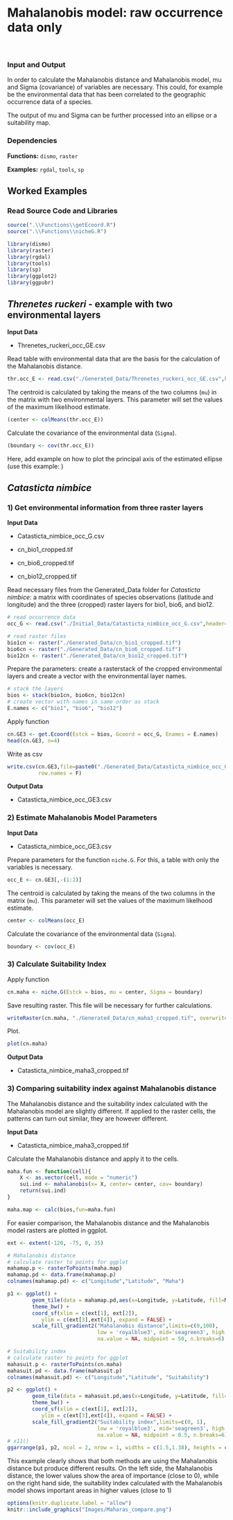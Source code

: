 
# Mahalanobis model: raw occurrence data only

<!-- description -->
\


### Input and Output

In order to calculate the Mahalanobis distance and Mahalanobis model, mu and Sigma (covariance) of variables are necessary. This could, for example be the environmental data that has been correlated to the geographic occurrence data of a species.

The output of mu and Sigma can be further processed into an ellipse or a suitability map.


### Dependencies

**Functions:** `dismo`, `raster`

**Examples:** `rgdal`, `tools`, `sp`


## Worked Examples

### Read Source Code and Libraries 

```r
source(".\\Functions\\getEcoord.R")
source(".\\Functions\\nicheG.R")
```

```r
library(dismo)
library(raster)
library(rgdal)
library(tools)
library(sp)
library(ggplot2)
library(ggpubr)
```


## *Threnetes ruckeri* - example with two environmental layers


**Input Data**

- Threnetes_ruckeri_occ_GE.csv


Read table with environmental data that are the basis for the calculation of the Mahalanobis distance.
```r
thr.occ_E <- read.csv("./Generated_Data/Threnetes_ruckeri_occ_GE.csv",header=T)[,-(1:2)]
```


The centroid is calculated by taking the means of the two columns (`mu`) in the matrix with two environmental layers. This parameter will set the values of the maximum likelihood estimate.
```r
(center <- colMeans(thr.occ_E))
```


Calculate the covariance of the environmental data (`Sigma`).
```r
(boundary <- cov(thr.occ_E))
```


Here, add example on how to plot the principal axis of the estimated ellipse (use this example: \url{https://multivariate-ecology.netlify.app/lab-5-transformations-eigenvectors-and-eigenvalues.html})


## *Catasticta nimbice*

### 1) Get environmental information from three raster layers


**Input Data**

- Catasticta_nimbice_occ_G.csv

- cn_bio1_cropped.tif

- cn_bio6_cropped.tif

- cn_bio12_cropped.tif


Read necessary files from the Generated_Data folder for *Catasticta nimbice*: a matrix with coordinates of species observations (latitude and longitude) and the three (cropped) raster layers for bio1, bio6, and bio12.  
```r
# read occurrence data
occ_G <- read.csv("./Initial_Data/Catasticta_nimbice_occ_G.csv",header=T)[,-1]

# read raster files
bio1cn <- raster("./Generated_Data/cn_bio1_cropped.tif")
bio6cn <- raster("./Generated_Data/cn_bio6_cropped.tif")
bio12cn <- raster("./Generated_Data/cn_bio12_cropped.tif")


```


Prepare the parameters: create a rasterstack of the cropped environmental layers and create a vector with the environmental layer names.
```r
# stack the layers
bios <- stack(bio1cn, bio6cn, bio12cn)
# create vector with names in same order as stack
E.names <- c("bio1", "bio6", "bio12")

```


Apply function
```r
cn.GE3 <- get.Ecoord(Estck = bios, Gcoord = occ_G, Enames = E.names)
head(cn.GE3, n=4)
```


Write as csv
```r
write.csv(cn.GE3,file=paste0("./Generated_Data/Catasticta_nimbice_occ_GE3.csv"),
          row.names = F)
```


**Output Data**

- Catasticta_nimbice_occ_GE3.csv


### 2) Estimate Mahalanobis Model Parameters


**Input Data**

- Catasticta_nimbice_occ_GE3.csv


Prepare parameters for the function `niche.G`. For this, a table with only the variables is necessary.
```r
occ_E <- cn.GE3[,-(1:2)]
```


The centroid is calculated by taking the means of the two columns in the matrix (`mu`). This parameter will set the values of the maximum likelhood estimate.
```r
center <- colMeans(occ_E)
```


Calculate the covariance of the environmental data (`Sigma`).
```r
boundary <- cov(occ_E)
```


### 3) Calculate Suitability Index


Apply function
```r
cn.maha <- niche.G(Estck = bios, mu = center, Sigma = boundary)
```


Save resulting raster. This file will be necessary for further calculations.
```r
writeRaster(cn.maha, "./Generated_Data/cn_maha3_cropped.tif", overwrite= T) 
```


Plot.
```r
plot(cn.maha)
```


**Output Data**

- Catasticta_nimbice_maha3_cropped.tif


### 3) Comparing suitability index against Mahalanobis distance


The Mahalanobis distance and the suitability index calculated with the Mahalanobis model are slightly different. If applied to the raster cells, the patterns can turn out similar, they are however different. 


**Input Data**

- Catasticta_nimbice_maha3_cropped.tif


Calculate the Mahalanobis distance and apply it to the cells.
```r
maha.fun <- function(cell){
    X <- as.vector(cell, mode = "numeric")
    sui.ind <- mahalanobis(x= X, center= center, cov= boundary)
    return(sui.ind)
}

maha.map <- calc(bios,fun=maha.fun)
```


For easier comparison, the Mahalanobis distance and the Mahalanobis model rasters are plotted in ggplot. 
```r

ext <- extent(-120, -75, 0, 35)

# Mahalanobis distance
# calculate raster to points for ggplot
mahamap.p <- rasterToPoints(maha.map)
mahamap.pd <- data.frame(mahamap.p)
colnames(mahamap.pd) <- c("Longitude","Latitude", "Maha")

p1 <- ggplot() +
        geom_tile(data = mahamap.pd,aes(x=Longitude, y=Latitude, fill=Maha)) +
        theme_bw() +
        coord_sf(xlim = c(ext[1], ext[2]),
           ylim = c(ext[3],ext[4]), expand = FALSE) +
        scale_fill_gradient2("Mahalanobis distance",limits=c(0,100), 
                             low = 'royalblue3', mid='seagreen3', high = 'gold2',
                             na.value = NA, midpoint = 50, n.breaks=6)

# Suitability index
# calculate raster to points for ggplot
mahasuit.p <- rasterToPoints(cn.maha)
mahasuit.pd <- data.frame(mahasuit.p)
colnames(mahasuit.pd) <- c("Longitude","Latitude", "Suitability")

p2 <- ggplot() +
        geom_tile(data = mahasuit.pd,aes(x=Longitude, y=Latitude, fill=Suitability)) +
        theme_bw() +
        coord_sf(xlim = c(ext[1], ext[2]),
           ylim = c(ext[3],ext[4]), expand = FALSE) +
        scale_fill_gradient2("Suitability index",limits=c(0, 1), 
                             low = 'royalblue3', mid='seagreen3', high = 'gold2',
                             na.value = NA, midpoint = 0.5, n.breaks=6)
# x11()
ggarrange(p1, p2, ncol = 2, nrow = 1, widths = c(1.5,1.38), heights = c(1.5,1.38))
```


This example clearly shows that both methods are using the Mahalanobis distance but produce different results. On the left side, the Mahalanobis distance, the lower values show the area of importance (close to 0), while on the right hand side, the suitability index calculated with the Mahalanobis model shows important areas in higher values (close to 1)

```r
options(knitr.duplicate.label = "allow")
knitr::include_graphics("Images/Maharas_compare.png")
```

